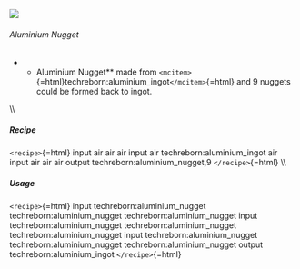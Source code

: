 ![](/mods/techreborn/aluminium_nugget.png)

###### Aluminium Nugget

-   -   Aluminium Nugget** made from
        `<mcitem>`{=html}techreborn:aluminium_ingot`</mcitem>`{=html}
        and 9 nuggets could be formed back to ingot.

\\\\

##### Recipe

`<recipe>`{=html} input air air air input air techreborn:aluminium_ingot
air input air air air output techreborn:aluminium_nugget,9
`</recipe>`{=html} \\\\

##### Usage

`<recipe>`{=html} input techreborn:aluminium_nugget
techreborn:aluminium_nugget techreborn:aluminium_nugget input
techreborn:aluminium_nugget techreborn:aluminium_nugget
techreborn:aluminium_nugget input techreborn:aluminium_nugget
techreborn:aluminium_nugget techreborn:aluminium_nugget output
techreborn:aluminium_ingot `</recipe>`{=html}
